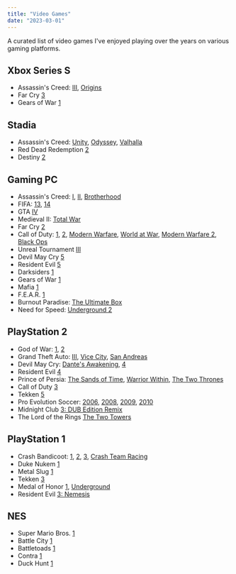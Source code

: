 ```yaml
---
title: "Video Games"
date: "2023-03-01"
---
```


A curated list of video games I've enjoyed playing over the years on various gaming platforms.

## Xbox Series S

- Assassin's Creed: [III](https://en.wikipedia.org/wiki/Assassin%27s_Creed_III), [Origins](https://en.wikipedia.org/wiki/Assassin%27s_Creed_Origins)
- Far Cry [3](https://en.wikipedia.org/wiki/Far_Cry_3)
- Gears of War [1](<https://en.wikipedia.org/wiki/Gears_of_War_(video_game)>)

## Stadia

- Assassin's Creed: [Unity](https://en.wikipedia.org/wiki/Assassin%27s_Creed_Unity), [Odyssey](https://en.wikipedia.org/wiki/Assassin%27s_Creed_Odyssey), [Valhalla](https://en.wikipedia.org/wiki/Assassin%27s_Creed_Valhalla)
- Red Dead Redemption [2](https://en.wikipedia.org/wiki/Red_Dead_Redemption_2)
- Destiny [2](https://en.wikipedia.org/wiki/Destiny_2)

## Gaming PC

- Assassin's Creed: [I](<https://en.wikipedia.org/wiki/Assassin%27s_Creed_(video_game)>), [II](https://en.wikipedia.org/wiki/Assassin%27s_Creed_II), [Brotherhood](https://en.wikipedia.org/wiki/Assassin%27s_Creed:_Brotherhood)
- FIFA: [13](https://en.wikipedia.org/wiki/FIFA_13), [14](https://en.wikipedia.org/wiki/FIFA_14)
- GTA [IV](https://en.wikipedia.org/wiki/Grand_Theft_Auto_IV)
- Medieval II: [Total War](https://en.wikipedia.org/wiki/Medieval_II:_Total_War)
- Far Cry [2](https://en.wikipedia.org/wiki/Far_Cry_2)
- Call of Duty: [1](<https://en.wikipedia.org/wiki/Call_of_Duty_(video_game)>), [2](https://en.wikipedia.org/wiki/Call_of_Duty_2), [Modern Warfare](https://en.wikipedia.org/wiki/Call_of_Duty_4:_Modern_Warfare), [World at War](https://en.wikipedia.org/wiki/Call_of_Duty:_World_at_War), [Modern Warfare 2](https://en.wikipedia.org/wiki/Call_of_Duty:_Modern_Warfare_2), [Black Ops](https://en.wikipedia.org/wiki/Call_of_Duty:_Black_Ops)
- Unreal Tournament [III](https://en.wikipedia.org/wiki/Unreal_Tournament_3)
- Devil May Cry [5](https://en.wikipedia.org/wiki/Devil_May_Cry_5)
- Resident Evil [5](https://en.wikipedia.org/wiki/Resident_Evil_5)
- Darksiders [1](<https://en.wikipedia.org/wiki/Darksiders_(video_game)>)
- Gears of War [1](<https://en.wikipedia.org/wiki/Gears_of_War_(video_game)>)
- Mafia [1](<https://en.wikipedia.org/wiki/Mafia_(video_game)>)
- F.E.A.R. [1](<https://en.wikipedia.org/wiki/F.E.A.R._(video_game)>)
- Burnout Paradise: [The Ultimate Box](https://en.wikipedia.org/wiki/Burnout_Paradise)
- Need for Speed: [Underground 2](https://en.wikipedia.org/wiki/Need_for_Speed:_Underground_2)

## PlayStation 2

- God of War: [1](<https://en.wikipedia.org/wiki/God_of_War_(2005_video_game)>), [2](https://en.wikipedia.org/wiki/God_of_War_II)
- Grand Theft Auto: [III](https://en.wikipedia.org/wiki/Grand_Theft_Auto_III), [Vice City](https://en.wikipedia.org/wiki/Grand_Theft_Auto:_Vice_City), [San Andreas](https://en.wikipedia.org/wiki/Grand_Theft_Auto:_San_Andreas)
- Devil May Cry: [Dante's Awakening](https://en.wikipedia.org/wiki/Devil_May_Cry_3:_Dante%27s_Awakening), [4](https://en.wikipedia.org/wiki/Devil_May_Cry_4)
- Resident Evil [4](https://en.wikipedia.org/wiki/Resident_Evil_4)
- Prince of Persia: [The Sands of Time](https://en.wikipedia.org/wiki/Prince_of_Persia:_The_Sands_of_Time), [Warrior Within](https://en.wikipedia.org/wiki/Prince_of_Persia:_Warrior_Within), [The Two Thrones](https://en.wikipedia.org/wiki/Prince_of_Persia:_The_Two_Thrones)
- Call of Duty [3](https://en.wikipedia.org/wiki/Call_of_Duty_3)
- Tekken [5](https://en.wikipedia.org/wiki/Tekken_5)
- Pro Evolution Soccer: [2006](https://en.wikipedia.org/wiki/Pro_Evolution_Soccer_6), [2008](https://en.wikipedia.org/wiki/Pro_Evolution_Soccer_2008), [2009](https://en.wikipedia.org/wiki/Pro_Evolution_Soccer_2009), [2010](https://en.wikipedia.org/wiki/Pro_Evolution_Soccer_2010)
- Midnight Club [3: DUB Edition Remix](https://en.wikipedia.org/wiki/Midnight_Club_3:_Dub_Edition#Midnight_Club_3:_Dub_Edition_Remix)
- The Lord of the Rings [The Two Towers](<https://en.wikipedia.org/wiki/The_Lord_of_the_Rings:_The_Two_Towers_(video_game)>)

## PlayStation 1

- Crash Bandicoot: [1](<https://en.wikipedia.org/wiki/Crash_Bandicoot_(video_game)>), [2](https://en.wikipedia.org/wiki/Crash_Bandicoot_2:_Cortex_Strikes_Back), [3](https://en.wikipedia.org/wiki/Crash_Bandicoot:_Warped), [Crash Team Racing](https://en.wikipedia.org/wiki/Crash_Team_Racing)
- Duke Nukem [1](https://en.wikipedia.org/wiki/Duke_Nukem)
- Metal Slug [1](<https://en.wikipedia.org/wiki/Metal_Slug_(1996_video_game)>)
- Tekken [3](https://en.wikipedia.org/wiki/Tekken_3)
- Medal of Honor [1](<https://en.wikipedia.org/wiki/Medal_of_Honor_(1999_video_game)>),
  [Underground](https://en.wikipedia.org/wiki/Medal_of_Honor:_Underground)
- Resident Evil [3: Nemesis](https://en.wikipedia.org/wiki/Resident_Evil_3:_Nemesis)

## NES

- Super Mario Bros. [1](https://en.wikipedia.org/wiki/Super_Mario_Bros.)
- Battle City [1](https://en.wikipedia.org/wiki/Battle_City)
- Battletoads [1](<https://en.wikipedia.org/wiki/Battletoads_(video_game)>)
- Contra [1](<https://en.wikipedia.org/wiki/Contra_(video_game)>)
- Duck Hunt [1](https://en.wikipedia.org/wiki/Duck_Hunt)
